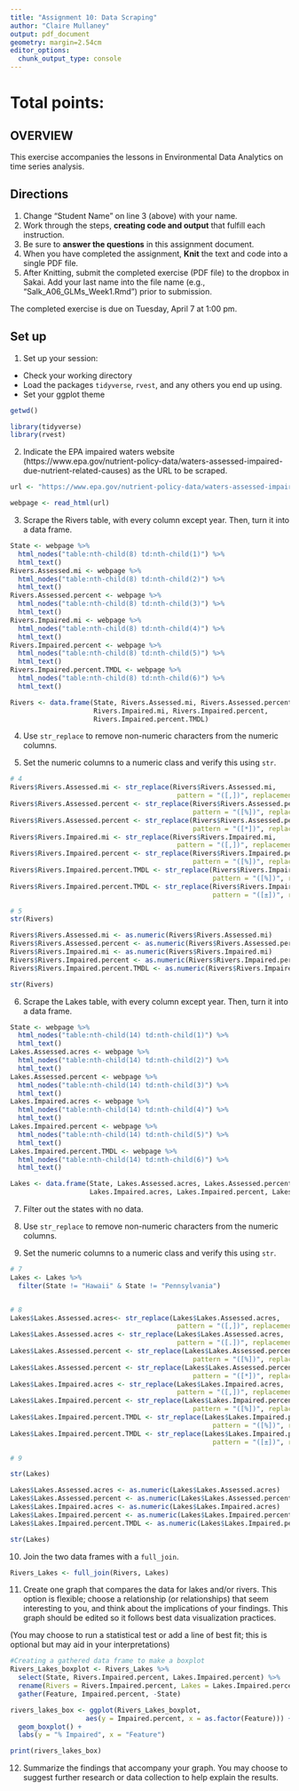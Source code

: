 ```yaml
---
title: "Assignment 10: Data Scraping"
author: "Claire Mullaney"
output: pdf_document
geometry: margin=2.54cm
editor_options: 
  chunk_output_type: console
---
```


# Total points:

## OVERVIEW

This exercise accompanies the lessons in Environmental Data Analytics on time series analysis. 

## Directions
1. Change "Student Name" on line 3 (above) with your name.
3. Work through the steps, **creating code and output** that fulfill each instruction.
4. Be sure to **answer the questions** in this assignment document.
6. When you have completed the assignment, **Knit** the text and code into a single PDF file.
8. After Knitting, submit the completed exercise (PDF file) to the dropbox in Sakai. Add your last name into the file name (e.g., "Salk_A06_GLMs_Week1.Rmd") prior to submission.

The completed exercise is due on Tuesday, April 7 at 1:00 pm.

## Set up 
1. Set up your session:

* Check your working directory
* Load the packages `tidyverse`, `rvest`, and any others you end up using.
* Set your ggplot theme

```r
getwd()

library(tidyverse)
library(rvest)
```

2. Indicate the EPA impaired waters website (https://www.epa.gov/nutrient-policy-data/waters-assessed-impaired-due-nutrient-related-causes) as the URL to be scraped. 

```r

url <- "https://www.epa.gov/nutrient-policy-data/waters-assessed-impaired-due-nutrient-related-causes"

webpage <- read_html(url)
```

3. Scrape the Rivers table, with every column except year. Then, turn it into a data frame.

```r

State <- webpage %>%
  html_nodes("table:nth-child(8) td:nth-child(1)") %>%
  html_text()
Rivers.Assessed.mi <- webpage %>%
  html_nodes("table:nth-child(8) td:nth-child(2)") %>%
  html_text()
Rivers.Assessed.percent <- webpage %>%
  html_nodes("table:nth-child(8) td:nth-child(3)") %>%
  html_text()
Rivers.Impaired.mi <- webpage %>%
  html_nodes("table:nth-child(8) td:nth-child(4)") %>%
  html_text()
Rivers.Impaired.percent <- webpage %>%
  html_nodes("table:nth-child(8) td:nth-child(5)") %>%
  html_text()
Rivers.Impaired.percent.TMDL <- webpage %>%
  html_nodes("table:nth-child(8) td:nth-child(6)") %>%
  html_text()

Rivers <- data.frame(State, Rivers.Assessed.mi, Rivers.Assessed.percent,
                     Rivers.Impaired.mi, Rivers.Impaired.percent, 
                     Rivers.Impaired.percent.TMDL)
```

4. Use `str_replace` to remove non-numeric characters from the numeric columns. 

5. Set the numeric columns to a numeric class and verify this using `str`.

```r
# 4
Rivers$Rivers.Assessed.mi <- str_replace(Rivers$Rivers.Assessed.mi, 
                                          pattern = "([,])", replacement = "")
Rivers$Rivers.Assessed.percent <- str_replace(Rivers$Rivers.Assessed.percent,
                                              pattern = "([%])", replacement = "")
Rivers$Rivers.Assessed.percent <- str_replace(Rivers$Rivers.Assessed.percent, 
                                              pattern = "([*])", replacement = "")
Rivers$Rivers.Impaired.mi <- str_replace(Rivers$Rivers.Impaired.mi,
                                          pattern = "([,])", replacement = "")
Rivers$Rivers.Impaired.percent <- str_replace(Rivers$Rivers.Impaired.percent,
                                              pattern = "([%])", replacement = "")
Rivers$Rivers.Impaired.percent.TMDL <- str_replace(Rivers$Rivers.Impaired.percent.TMDL,
                                                   pattern = "([%])", replacement = "")
Rivers$Rivers.Impaired.percent.TMDL <- str_replace(Rivers$Rivers.Impaired.percent.TMDL,
                                                   pattern = "([±])", replacement = "")

# 5
str(Rivers)

Rivers$Rivers.Assessed.mi <- as.numeric(Rivers$Rivers.Assessed.mi)
Rivers$Rivers.Assessed.percent <- as.numeric(Rivers$Rivers.Assessed.percent)
Rivers$Rivers.Impaired.mi <- as.numeric(Rivers$Rivers.Impaired.mi)
Rivers$Rivers.Impaired.percent <- as.numeric(Rivers$Rivers.Impaired.percent)
Rivers$Rivers.Impaired.percent.TMDL <- as.numeric(Rivers$Rivers.Impaired.percent.TMDL)

str(Rivers)

```

6. Scrape the Lakes table, with every column except year. Then, turn it into a data frame.

```r
State <- webpage %>%
  html_nodes("table:nth-child(14) td:nth-child(1)") %>%
  html_text()
Lakes.Assessed.acres <- webpage %>%
  html_nodes("table:nth-child(14) td:nth-child(2)") %>%
  html_text()
Lakes.Assessed.percent <- webpage %>%
  html_nodes("table:nth-child(14) td:nth-child(3)") %>%
  html_text()
Lakes.Impaired.acres <- webpage %>%
  html_nodes("table:nth-child(14) td:nth-child(4)") %>%
  html_text()
Lakes.Impaired.percent <- webpage %>%
  html_nodes("table:nth-child(14) td:nth-child(5)") %>%
  html_text()
Lakes.Impaired.percent.TMDL <- webpage %>%
  html_nodes("table:nth-child(14) td:nth-child(6)") %>%
  html_text()

Lakes <- data.frame(State, Lakes.Assessed.acres, Lakes.Assessed.percent, 
                    Lakes.Impaired.acres, Lakes.Impaired.percent, Lakes.Impaired.percent.TMDL)
```

7. Filter out the states with no data. 

8. Use `str_replace` to remove non-numeric characters from the numeric columns. 

9. Set the numeric columns to a numeric class and verify this using `str`.
```r
# 7
Lakes <- Lakes %>%
  filter(State != "Hawaii" & State != "Pennsylvania")


# 8
Lakes$Lakes.Assessed.acres<- str_replace(Lakes$Lakes.Assessed.acres, 
                                          pattern = "([,])", replacement = "")
Lakes$Lakes.Assessed.acres <- str_replace(Lakes$Lakes.Assessed.acres, 
                                          pattern = "([.])", replacement = "")
Lakes$Lakes.Assessed.percent <- str_replace(Lakes$Lakes.Assessed.percent,
                                              pattern = "([%])", replacement = "")
Lakes$Lakes.Assessed.percent <- str_replace(Lakes$Lakes.Assessed.percent, 
                                              pattern = "([*])", replacement = "")
Lakes$Lakes.Impaired.acres <- str_replace(Lakes$Lakes.Impaired.acres,
                                          pattern = "([,])", replacement = "")
Lakes$Lakes.Impaired.percent <- str_replace(Lakes$Lakes.Impaired.percent,
                                              pattern = "([%])", replacement = "")
Lakes$Lakes.Impaired.percent.TMDL <- str_replace(Lakes$Lakes.Impaired.percent.TMDL,
                                                   pattern = "([%])", replacement = "")
Lakes$Lakes.Impaired.percent.TMDL <- str_replace(Lakes$Lakes.Impaired.percent.TMDL,
                                                   pattern = "([±])", replacement = "")

# 9

str(Lakes)

Lakes$Lakes.Assessed.acres <- as.numeric(Lakes$Lakes.Assessed.acres)
Lakes$Lakes.Assessed.percent <- as.numeric(Lakes$Lakes.Assessed.percent)
Lakes$Lakes.Impaired.acres <- as.numeric(Lakes$Lakes.Impaired.acres)
Lakes$Lakes.Impaired.percent <- as.numeric(Lakes$Lakes.Impaired.percent)
Lakes$Lakes.Impaired.percent.TMDL <- as.numeric(Lakes$Lakes.Impaired.percent.TMDL)

str(Lakes)

```

10. Join the two data frames with a `full_join`.

```r
Rivers_Lakes <- full_join(Rivers, Lakes)
```

11. Create one graph that compares the data for lakes and/or rivers. This option is flexible; choose a relationship (or relationships) that seem interesting to you, and think about the implications of your findings. This graph should be edited so it follows best data visualization practices. 

(You may choose to run a statistical test or add a line of best fit; this is optional but may aid in your interpretations)
```r
#Creating a gathered data frame to make a boxplot
Rivers_Lakes_boxplot <- Rivers_Lakes %>% 
  select(State, Rivers.Impaired.percent, Lakes.Impaired.percent) %>% 
  rename(Rivers = Rivers.Impaired.percent, Lakes = Lakes.Impaired.percent) %>%
  gather(Feature, Impaired.percent, -State)

rivers_lakes_box <- ggplot(Rivers_Lakes_boxplot, 
                   aes(y = Impaired.percent, x = as.factor(Feature))) +
  geom_boxplot() + 
  labs(y = "% Impaired", x = "Feature")

print(rivers_lakes_box)
```

12. Summarize the findings that accompany your graph. You may choose to suggest further research or data collection to help explain the results.

>
